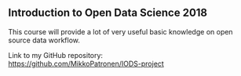 
## Introduction to Open Data Science 2018
This course will provide a lot of very useful basic knowledge on open source data workflow.


Link to my GitHub repository:  
<https://github.com/MikkoPatronen/IODS-project>